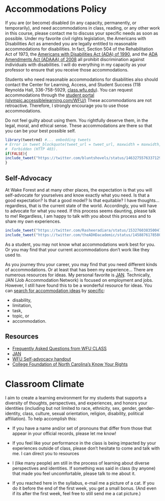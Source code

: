 # Accommodations Policy

If you are (or become) disabled (in any capacity, permanently, or temporarily), and need accommodations in class, reading, or any other work in this course, please contact me to discuss your specific needs as soon as possible. 
Under my favorite civil rights legislation, the Americans with Disabilities Act as amended you are legally entitled to reasonable accommodations for disabilities. In fact, Section 504 of the Rehabilitation Act of 1973, the [Americans with Disabilities Act (ADA) of 1990](https://beta.ada.gov/), and the [ADA Amendments Act (ADAAA) of 2008](https://en.wikipedia.org/wiki/ADA_Amendments_Act_of_2008) all prohibit discrimination against individuals with disabilities.
I will do everything in my capacity as your professor to ensure that you receive those accommodations. 

Students who need reasonable accommodations for disabilities also should contact the Center for Learning, Access, and Student Success  (118 Reynolda Hall, 336-758-5929,  [class.wfu.edu](https://class.wfu.edu/)). You can request accommodations through the [student portal (olympic.accessiblelearning.com/WFU/)](https://olympic.accessiblelearning.com/WFU/) These accommodations are not retroactive. Therefore, I strongly encourage you to use those accommodations. 

Do not feel guilty about using them. 
You rightfully deserve them, in the legal, moral, and ethical sense. 
These accommodations are there so that you can be your best possible self. 

```r
library(tweetrmd) #... embedding tweets
# Error in tweet_blockquote(tweet_url = tweet_url, maxwidth = maxwidth,  : 
#  Forbidden (HTTP 403).
if(FALSE){
include_tweet("https://twitter.com/bluntshovels/status/1463275576337129480")
}
```


## Self-Advocacy

At Wake Forest and at many other places, the expectation is that you will self-advocate for yourselves and know exactly what you need. Is that a good expectation? Is that a good model? Is that equitable? I have thoughts... regardless, that is the current state of the world. Accordingly, you will have to advocate for what you need. If this process seems daunting, please talk to me! Regardless, I am happy to talk with you about this process and to share my own experiences.


```r

include_tweet("https://twitter.com/Rasheeradiara/status/1532760383500472326")
include_tweet("https://twitter.com/theADHDacademic/status/1458876178580881410")
```

As a student, you may not know what accommodations work best for you. Or you may find that your current accommodations don't work like they used to. 

As you journey thru your career, you may find that you need different kinds of accommodations. Or at least that has been my experience... There are numerous resources for ideas. 
My personal favorite is [JAN](https://askjan.org/). Technically, JAN (Job Accommodation Network) is focused on employment and jobs. 
However, I still have found this to be a wonderful resource for ideas. 
You can [search for accommodation ideas](https://askjan.org/soar.cfm) by [specific](https://askjan.org/a-to-z.cfm):

  - disability,
  - limitation,
  - task,
  - topic, or
  - accommodation.

## Resources

* [Frequently Asked Questions from WFU CLASS](https://class.wfu.edu/frequently-asked-questions-students/)
* [JAN](https://askjan.org/)
* [WFU Self-advocacy handout](https://docs.google.com/document/d/1X44zJyTz8-s9t6IXw0bII2DCFiOk1NR2MRfTi8wBiIc/)
* [College Foundation of North Carolina's Know Your Rights](https://www.cfnc.org/plan-your-future/plan-for-college/students-with-disabilities/know-your-rights/)

# Classroom Climate

I aim to create a learning environment for my students that supports a diversity of thoughts, perspectives, and experiences, and honors your identities (including but not limited to race, ethnicity, sex, gender, gender-identity, class, culture, sexual orientation, religion, disability, political affiliation). To help accomplish this:

- If you have a name and/or set of pronouns that differ from those that appear in your official records, please let me know!

- If you feel like your performance in the class is being impacted by your experiences outside of class, please don't hesitate to come and talk with me. I can direct you to resources

- I (like many people) am still in the process of learning about diverse perspectives and identities. If something was said in class (by anyone) that made you feel uncomfortable, please talk to me about it. 

- If you reached here in the syllabus, e-mail me a picture of a cat. If you do it before the end of the first week, you get a small bonus. (And even if its after the first week, feel free to still send me a cat picture.)

<!--
## Statements

### From the psychology department
The Psychology Department values, respects, and celebrates the experiences, beliefs, and practices stemming from varied cultures and circumstances (emphasizing, but not limited to, those from historically underrepresented groups),and our deep commitment to diversity, equity, and inclusion plays out through coursework, programming by majors, and research. 

### How I'd expand it
The Psychology Department values, respects, and celebrates the experiences, beliefs, and practices stemming from varied cultures and circumstances ( emphasizing, but not limited to, those from marginalized groups, including those historically underrepresented). We center our department around our deep commitment to diversity, equity, inclusion, and access. That deep commitment plays out through coursework, programming by majors, service, outreach, and research. 
 -->
